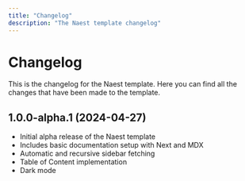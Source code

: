 ```yaml
---
title: "Changelog"
description: "The Naest template changelog"
---
```


# Changelog

This is the changelog for the Naest template. Here you can find all the changes that have been made to the template.

## 1.0.0-alpha.1 (2024-04-27)

- Initial alpha release of the Naest template
- Includes basic documentation setup with Next and MDX
- Automatic and recursive sidebar fetching
- Table of Content implementation
- Dark mode
